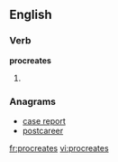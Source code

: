 
==English==

===Verb===
'''procreates'''

# {{third-person singular of|[[procreate]]}}

===Anagrams===
* [[case report#English|case report]]
* [[postcareer#English|postcareer]]

[[fr:procreates]]
[[vi:procreates]]